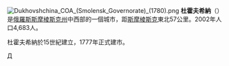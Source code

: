 {{coord|55|12|N|32|25|E|display=title}}
[[File:Dukhovshchina_COA_(Smolensk_Governorate)_(1780).png|right]]
'''杜霍夫希納'''（{{lang-ru|Духовщи́на}}）是[[俄羅斯|俄羅斯]][[斯摩棱斯克州|斯摩棱斯克州]]中西部的一個城市，距[[斯摩棱斯克|斯摩棱斯克]]東北57公里。2002年人口4,683人。

杜霍夫希納於15世紀建立，1777年正式建市。

{{斯摩倫斯克州行政區劃}}
{{Russia-geo-stub}}
[[Category:斯摩棱斯克州城市|Д]]